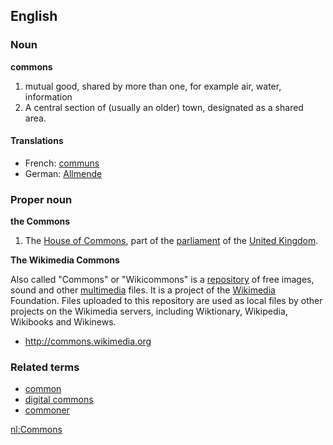 ==English==
 {{Wikipedia}}
===Noun===
'''commons'''
# <!-- attempting something: --> mutual good, shared by more than one, for example air, water, information 
#A central section of (usually an older) town, designated as a shared area.
<!--interesting archaic definitions in Webster 1913.... http://machaut.uchicago.edu/cgi-bin/WEBSTER.sh?WORD=Commons -->

====Translations====
<!-- *Dutch: [[algemeen goed]] is this ok?-->
*French: [[communs]]
*German: [[Allmende]]

===Proper noun===
'''the Commons'''

#The [[House of Commons]], part of the [[parliament]] of the [[United Kingdom]].

'''The Wikimedia Commons'''

Also called "Commons" or "Wikicommons" is a [[repository]] of free images, sound and other [[multimedia]] files. It is a project of the [[Wikimedia]] Foundation. Files uploaded to this repository are used as local files by other projects on the Wikimedia servers, including Wiktionary, Wikipedia, Wikibooks and Wikinews.

* http://commons.wikimedia.org

===Related terms===
*[[common]]
*[[digital commons]]
*[[commoner]]

[[nl:Commons]]